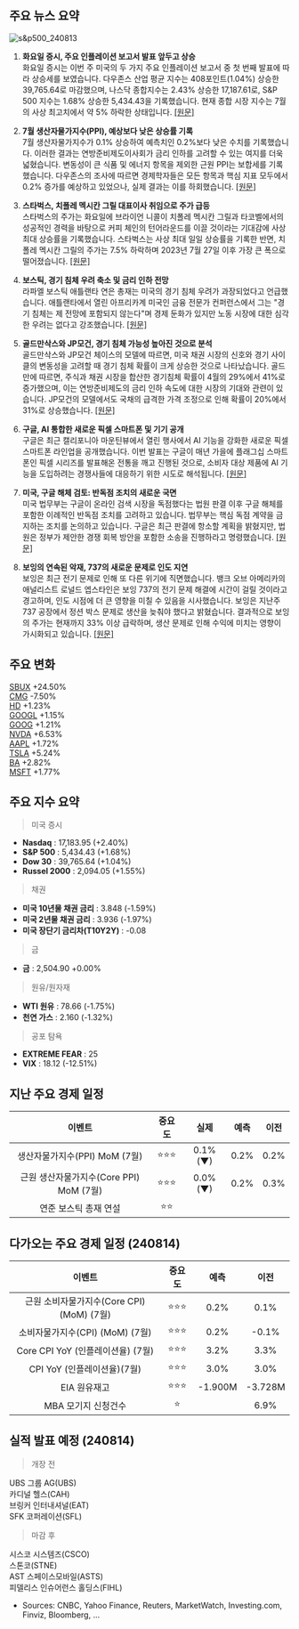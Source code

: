 ## 주요 뉴스 요약

![s&p500_240813](/static/map/240813.png)

1. **화요일 증시, 주요 인플레이션 보고서 발표 앞두고 상승**  
   화요일 증시는 이번 주 미국의 두 가지 주요 인플레이션 보고서 중 첫 번째 발표에 따라 상승세를 보였습니다. 다우존스 산업 평균 지수는 408포인트(1.04%) 상승한 39,765.64로 마감했으며, 나스닥 종합지수는 2.43% 상승한 17,187.61로, S&P 500 지수는 1.68% 상승한 5,434.43을 기록했습니다. 현재 종합 시장 지수는 7월의 사상 최고치에서 약 5% 하락한 상태입니다. [[원문]](https://www.cnbc.com/2024/08/12/stock-market-today-live-updates.html)

2. **7월 생산자물가지수(PPI), 예상보다 낮은 상승률 기록**  
   7월 생산자물가지수가 0.1% 상승하여 예측치인 0.2%보다 낮은 수치를 기록했습니다. 이러한 결과는 연방준비제도이사회가 금리 인하를 고려할 수 있는 여지를 더욱 넓혔습니다. 변동성이 큰 식품 및 에너지 항목을 제외한 근원 PPI는 보합세를 기록했습니다. 다우존스의 조사에 따르면 경제학자들은 모든 항목과 핵심 지표 모두에서 0.2% 증가를 예상하고 있었으나, 실제 결과는 이를 하회했습니다. [[원문]](https://www.cnbc.com/2024/08/13/producer-price-index-july-2024.html)

3. **스타벅스, 치폴레 멕시칸 그릴 대표이사 취임으로 주가 급등**  
   스타벅스의 주가는 화요일에 브라이언 니콜이 치폴레 멕시칸 그릴과 타코벨에서의 성공적인 경력을 바탕으로 커피 체인의 턴어라운드를 이끌 것이라는 기대감에 사상 최대 상승률을 기록했습니다. 스타벅스는 사상 최대 일일 상승률을 기록한 반면, 치폴레 멕시칸 그릴의 주가는 7.5% 하락하며 2023년 7월 27일 이후 가장 큰 폭으로 떨어졌습니다. [[원문]](https://www.marketwatch.com/story/starbucks-names-new-ceo-the-head-of-chipotle-mexican-grill-80e547f8?mod=home-page)

4. **보스틱, 경기 침체 우려 축소 및 금리 인하 전망**  
   라파엘 보스틱 애틀랜타 연은 총재는 미국의 경기 침체 우려가 과장되었다고 언급했습니다. 애틀랜타에서 열린 아프리카계 미국인 금융 전문가 컨퍼런스에서 그는 "경기 침체는 제 전망에 포함되지 않는다"며 경제 둔화가 있지만 노동 시장에 대한 심각한 우려는 없다고 강조했습니다. [[원문]](https://www.marketwatch.com/livecoverage/stock-market-today-dow-futures-rise-as-traders-await-ppi-inflation-data/card/fed-s-bostic-downplays-recession-fears-says-interest-rate-cut-is-coming--OnYk0K9nb9m0C7mzC6Ao)

5. **골드만삭스와 JP모건, 경기 침체 가능성 높아진 것으로 분석**  
   골드만삭스와 JP모건 체이스의 모델에 따르면, 미국 채권 시장의 신호와 경기 사이클의 변동성을 고려할 때 경기 침체 확률이 크게 상승한 것으로 나타났습니다. 골드만에 따르면, 주식과 채권 시장을 합산한 경기침체 확률이 4월의 29%에서 41%로 증가했으며, 이는 연방준비제도의 금리 인하 속도에 대한 시장의 기대와 관련이 있습니다. JP모건의 모델에서도 국채의 급격한 가격 조정으로 인해 확률이 20%에서 31%로 상승했습니다. [[원문]](https://www.bloomberg.com/news/articles/2024-08-13/goldman-jpmorgan-say-markets-pricing-in-higher-recession-odds?srnd=phx-markets&embedded-checkout=true)

6. **구글, AI 통합한 새로운 픽셀 스마트폰 및 기기 공개**  
   구글은 최근 캘리포니아 마운틴뷰에서 열린 행사에서 AI 기능을 강화한 새로운 픽셀 스마트폰 라인업을 공개했습니다. 이번 발표는 구글이 매년 가을에 플래그십 스마트폰인 픽셀 시리즈를 발표해온 전통을 깨고 진행된 것으로, 소비자 대상 제품에 AI 기능을 도입하려는 경쟁사들에 대응하기 위한 시도로 해석됩니다. [[원문]](https://www.reuters.com/technology/google-unveils-new-phones-other-gadgets-powered-by-ai-2024-08-13/)

7. **미국, 구글 해체 검토: 반독점 조치의 새로운 국면**  
   미국 법무부는 구글이 온라인 검색 시장을 독점했다는 법원 판결 이후 구글 해체를 포함한 이례적인 반독점 조치를 고려하고 있습니다. 법무부는 핵심 독점 계약을 금지하는 조치를 논의하고 있습니다. 구글은 최근 판결에 항소할 계획을 밝혔지만, 법원은 정부가 제안한 경쟁 회복 방안을 포함한 소송을 진행하라고 명령했습니다. [[원문]](https://www.bloomberg.com/news/articles/2024-08-13/doj-considers-seeking-google-goog-breakup-after-major-antitrust-win?srnd=homepage-asia)

8. **보잉의 연속된 악재, 737의 새로운 문제로 인도 지연**  
   보잉은 최근 전기 문제로 인해 또 다른 위기에 직면했습니다. 뱅크 오브 아메리카의 애널리스트 로널드 엡스타인은 보잉 737의 전기 문제 해결에 시간이 걸릴 것이라고 경고하며, 인도 시점에 더 큰 영향을 미칠 수 있음을 시사했습니다. 보잉은 지난주 737 공장에서 정션 박스 문제로 생산을 늦춰야 했다고 밝혔습니다. 결과적으로 보잉의 주가는 현재까지 33% 이상 급락하며, 생산 문제로 인해 수익에 미치는 영향이 가시화되고 있습니다. [[원문]](https://finance.yahoo.com/news/boeing-discovered-set-problems-737s-163902731.html)

## 주요 변화

[SBUX](https://finance.yahoo.com/quote/SBUX/) +24.50%  
[CMG](https://finance.yahoo.com/quote/CMG/) -7.50%  
[HD](https://finance.yahoo.com/quote/HD/) +1.23%  
[GOOGL](https://finance.yahoo.com/quote/GOOGL/) +1.15%  
[GOOG](https://finance.yahoo.com/quote/GOOG/) +1.21%  
[NVDA](https://finance.yahoo.com/quote/NVDA/) +6.53%  
[AAPL](https://finance.yahoo.com/quote/AAPL/) +1.72%  
[TSLA](https://finance.yahoo.com/quote/TSLA/) +5.24%  
[BA](https://finance.yahoo.com/quote/BA/) +2.82%  
[MSFT](https://finance.yahoo.com/quote/MSFT/) +1.77%

## 주요 지수 요약

> 미국 증시

- **Nasdaq** : 17,183.95 (+2.40%)
- **S&P 500** : 5,434.43 (+1.68%)
- **Dow 30** : 39,765.64 (+1.04%)
- **Russel 2000** : 2,094.05 (+1.55%)

> 채권

- **미국 10년물 채권 금리** : 3.848 (-1.59%)
- **미국 2년물 채권 금리** : 3.936 (-1.97%)
- **미국 장단기 금리차(T10Y2Y)** : -0.08

> 금

- **금** : 2,504.90 +0.00%

> 원유/원자재

- **WTI 원유** : 78.66 (-1.75%)
- **천연 가스** : 2.160 (-1.32%)

> 공포 탐욕

- **EXTREME FEAR** : 25
- **VIX** : 18.12 (-12.51%)

## 지난 주요 경제 일정

|                 이벤트                  | 중요도 |  실제   | 예측 | 이전 |
| :-------------------------------------: | :----: | :-----: | :--: | ---- |
|      생산자물가지수(PPI) MoM (7월)      | ⭐⭐⭐ | 0.1%(▼) | 0.2% | 0.2% |
| 근원 생산자물가지수(Core PPI) MoM (7월) | ⭐⭐⭐ | 0.0%(▼) | 0.2% | 0.3% |
|          연준 보스틱 총재 연설          |  ⭐⭐  |         |      |      |

## 다가오는 주요 경제 일정 (240814)

|                  이벤트                   | 중요도 |  예측   |  이전   |
| :---------------------------------------: | :----: | :-----: | :-----: |
| 근원 소비자물가지수(Core CPI) (MoM) (7월) | ⭐⭐⭐ |  0.2%   |  0.1%   |
|      소비자물가지수(CPI) (MoM) (7월)      | ⭐⭐⭐ |  0.2%   |  -0.1%  |
|     Core CPI YoY (인플레이션율) (7월)     | ⭐⭐⭐ |  3.2%   |  3.3%   |
|        CPI YoY (인플레이션율)(7월)        | ⭐⭐⭐ |  3.0%   |  3.0%   |
|               EIA 원유재고                | ⭐⭐⭐ | -1.900M | -3.728M |
|            MBA 모기지 신청건수            |   ⭐   |         |  6.9%   |

## 실적 발표 예정 (240814)

> 개장 전

UBS 그룹 AG(UBS)  
카디널 헬스(CAH)  
브링커 인터내셔널(EAT)  
SFK 코퍼레이션(SFL)

> 마감 후

시스코 시스템즈(CSCO)  
스톤코(STNE)  
AST 스페이스모바일(ASTS)  
피델리스 인슈어런스 홀딩스(FIHL)

- Sources: CNBC, Yahoo Finance, Reuters, MarketWatch, Investing.com, Finviz, Bloomberg, ...
